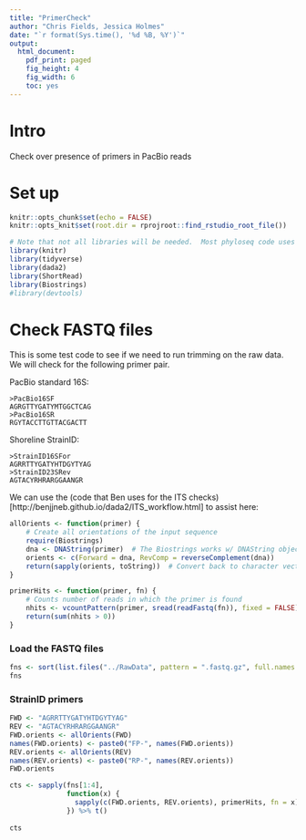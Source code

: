 ```yaml
---
title: "PrimerCheck"
author: "Chris Fields, Jessica Holmes"
date: "`r format(Sys.time(), '%d %B, %Y')`"
output:
  html_document:
    pdf_print: paged
    fig_height: 4
    fig_width: 6
    toc: yes
---
```


# Intro

Check over presence of primers in PacBio reads

# Set up

```r
knitr::opts_chunk$set(echo = FALSE)
knitr::opts_knit$set(root.dir = rprojroot::find_rstudio_root_file())
```

```r
# Note that not all libraries will be needed.  Most phyloseq code uses ggplot and tidyverse internally, therefore we explicitly load here
library(knitr)
library(tidyverse)
library(dada2)
library(ShortRead)
library(Biostrings)
#library(devtools)
```

# Check FASTQ files

This is some test code to see if we need to run trimming on the raw data.  We will check for the following primer pair. 

PacBio standard 16S:

```
>PacBio16SF
AGRGTTYGATYMTGGCTCAG	
>PacBio16SR
RGYTACCTTGTTACGACTT
```

Shoreline StrainID:

```
>StrainID16SFor
AGRRTTYGATYHTDGYTYAG
>StrainID23SRev
AGTACYRHRARGGAANGR
```

We can use the (code that Ben uses for the ITS checks)[http://benjjneb.github.io/dada2/ITS_workflow.html] to assist here:

```r
allOrients <- function(primer) {
    # Create all orientations of the input sequence
    require(Biostrings)
    dna <- DNAString(primer)  # The Biostrings works w/ DNAString objects rather than character vectors
    orients <- c(Forward = dna, RevComp = reverseComplement(dna))
    return(sapply(orients, toString))  # Convert back to character vector
}

primerHits <- function(primer, fn) {
    # Counts number of reads in which the primer is found
    nhits <- vcountPattern(primer, sread(readFastq(fn)), fixed = FALSE)
    return(sum(nhits > 0))
}
```

### Load the FASTQ files

```r
fns <- sort(list.files("../RawData", pattern = ".fastq.gz", full.names = TRUE))
fns
```

### StrainID primers

```r
FWD <- "AGRRTTYGATYHTDGYTYAG"
REV <- "AGTACYRHRARGGAANGR"
FWD.orients <- allOrients(FWD)
names(FWD.orients) <- paste0("FP-", names(FWD.orients))
REV.orients <- allOrients(REV)
names(REV.orients) <- paste0("RP-", names(REV.orients))
FWD.orients
```

```r
cts <- sapply(fns[1:4],
              function(x) {
                sapply(c(FWD.orients, REV.orients), primerHits, fn = x)
              }) %>% t()
  
cts
```

